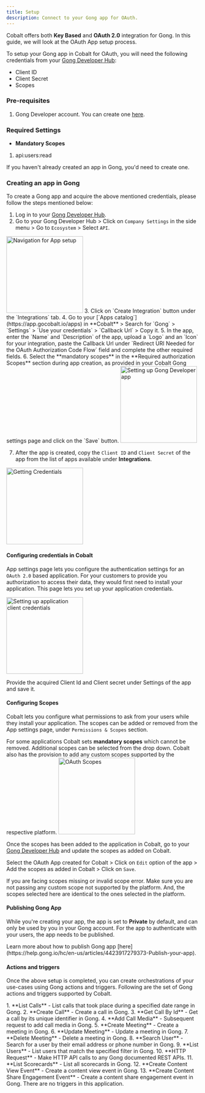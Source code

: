 ```yaml
---
title: Setup
description: Connect to your Gong app for OAuth.
---
```

Cobalt offers both **Key Based** and **OAuth 2.0** integration for Gong. In this guide, we will look at the OAuth App setup process.

To setup your Gong app in Cobalt for OAuth, you will need the following credentials from your [Gong Developer Hub](https://app.gong.io/settings/api/documentation#overview):
- Client ID
- Client Secret
- Scopes

### Pre-requisites

1. Gong Developer account. You can create one [here](https://app.gong.io/welcome/developer/sign-up).

### Required Settings

* **Mandatory Scopes** 
1. api:users:read

<Info>If you haven't already created an app in Gong, you'd need to create one.</Info>

### Creating an app in Gong

To create a Gong app and acquire the above mentioned credentials, please follow the steps mentioned below:

1. Log in to your [Gong Developer Hub](https://app.gong.io/settings/api/documentation#overview).
2. Go to your Gong Developer Hub > Click on `Company Settings` in the side menu > Go to `Ecosystem` > Select `API`.
<img height="200" src="/images/Gong/gong_navigation.png" alt="Navigation for App setup"/>
3. Click on `Create Integration` button under the `Integrations` tab.
4. Go to your [`Apps catalog`](https://app.gocobalt.io/apps) in **Cobalt** > Search for `Gong` > `Settings` > `Use your credentials` > `Callback Url` > Copy it.
5. In the app, enter the `Name` and `Description` of the app, upload a `Logo` and an `Icon` for your integration, paste the Callback Url under `Redirect URI Needed for the OAuth Authorization Code Flow` field and complete the other required fields.
6. Select the **mandatory scopes** in the **Required authorization Scopes** section during app creation, as provided in your Cobalt Gong settings page and click on the `Save` button.
<img height="200" src="/images/Gong/gong_config.png" alt="Setting up Gong Developer app"/>

7. After the app is created, copy the `Client ID` and `Client Secret` of the app from the list of apps available under **Integrations**.
<img height="200" src="/images/Gong/gong_credentials.png" alt="Getting Credentials"/>

#### Configuring credentials in Cobalt
App settings page lets you configure the authentication settings for an `OAuth 2.0` based application. For your customers to provide you authorization to access their data,
they would first need to install your application. This page lets you set up your application credentials.

<img height="200" src="/images/Gong/gong_cobalt.png" alt="Setting up application client credentials"/>

Provide the acquired Client Id and Client secret under Settings of the app and save it.

#### Configuring Scopes
Cobalt lets you configure what permissions to ask from your users while they install your application. The scopes can be added or removed from the App settings page, under `Permissions & Scopes`
section. 

For some applications Cobalt sets **mandatory scopes** which cannot be removed. Additional scopes can be selected from the drop down. Cobalt also has the provision to add any 
custom scopes supported by the respective platform.
<img height="200" src="/images/Gong/gong_scopes.png" alt="OAuth Scopes"/>

Once the scopes has been added to the application in Cobalt, go to your [Gong Developer Hub](https://app.gong.io/settings/api/documentation#overview) and update the scopes as added on Cobalt.

Select the OAuth App created for Cobalt > Click on `Edit` option of the app > Add the scopes as added in Cobalt > Click on `Save`. 

<Warning>
If you are facing scopes missing or invalid scope error. Make sure you are not passing any custom scope not supported by the platform. And, the scopes selected here are
identical to the ones selected in the platform.
</Warning>

#### Publishing Gong App
While you're creating your app, the app is set to **Private** by default, and can only be used by you in your Gong account. For the app to authenticate with your users, the app needs to be published.

<Tip>
Learn more about how to publish Gong app [here](https://help.gong.io/hc/en-us/articles/4423917279373-Publish-your-app).
</Tip>

#### Actions and triggers
Once the above setup is completed, you can create orchestrations of your use-cases using Gong actions and triggers. Following are the set of Gong actions and triggers
supported by Cobalt.

<Tabs>
  <Tab title="Actions">
  <AccordionGroup>
  <Accordion title="Calls">
     1. **List Calls** - List calls that took place during a specified date range in Gong.
     2. **Create Call** - Create a call in Gong.
     3. **Get Call By Id** - Get a call by its unique identifier in Gong.
     4. **Add Call Media** - Subsequent request to add call media in Gong.
     </Accordion>
     <Accordion title="Meetings">
     5. **Create Meeting** - Create a meeting in Gong.
     6. **Update Meeting** - Update a meeting in Gong.
     7. **Delete Meeting** - Delete a meeting in Gong.
     </Accordion>
     <Accordion title="Users">
     8. **Search User** - Search for a user by their email address or phone number in Gong.
     9. **List Users** - List users that match the specified filter in Gong.
     </Accordion>
     <Accordion title="Others">
     10. **HTTP Request** - Make HTTP API calls to any Gong documented REST APIs.
     11. **List Scorecards** - List all scorecards in Gong.
     12. **Create Content View Event** - Create a content view event in Gong.
     13. **Create Content Share Engagement Event** - Create a content share engagement event in Gong.
     </Accordion>

  </AccordionGroup>
  </Tab>
  <Tab title="Triggers">
    There are no triggers in this application.
  </Tab>
</Tabs>